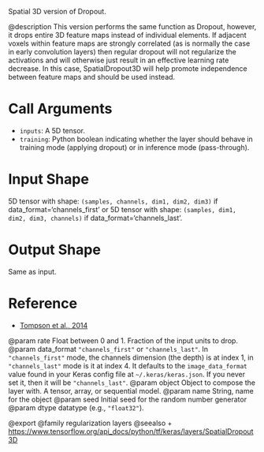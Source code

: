 Spatial 3D version of Dropout.

@description
This version performs the same function as Dropout, however, it drops
entire 3D feature maps instead of individual elements. If adjacent voxels
within feature maps are strongly correlated (as is normally the case in
early convolution layers) then regular dropout will not regularize the
activations and will otherwise just result in an effective learning rate
decrease. In this case, SpatialDropout3D will help promote independence
between feature maps and should be used instead.

# Call Arguments
- `inputs`: A 5D tensor.
- `training`: Python boolean indicating whether the layer
        should behave in training mode (applying dropout)
        or in inference mode (pass-through).

# Input Shape
5D tensor with shape: `(samples, channels, dim1, dim2, dim3)` if
    data_format='channels_first'
or 5D tensor with shape: `(samples, dim1, dim2, dim3, channels)` if
    data_format='channels_last'.

# Output Shape
Same as input.

# Reference
- [Tompson et al., 2014](https://arxiv.org/abs/1411.4280)

@param rate Float between 0 and 1. Fraction of the input units to drop.
@param data_format `"channels_first"` or `"channels_last"`.
    In `"channels_first"` mode, the channels dimension (the depth)
    is at index 1, in `"channels_last"` mode is it at index 4.
    It defaults to the `image_data_format` value found in your
    Keras config file at `~/.keras/keras.json`.
    If you never set it, then it will be `"channels_last"`.
@param object Object to compose the layer with. A tensor, array, or sequential model.
@param name String, name for the object
@param seed Initial seed for the random number generator
@param dtype datatype (e.g., `"float32"`).

@export
@family regularization layers
@seealso
+ <https://www.tensorflow.org/api_docs/python/tf/keras/layers/SpatialDropout3D>
